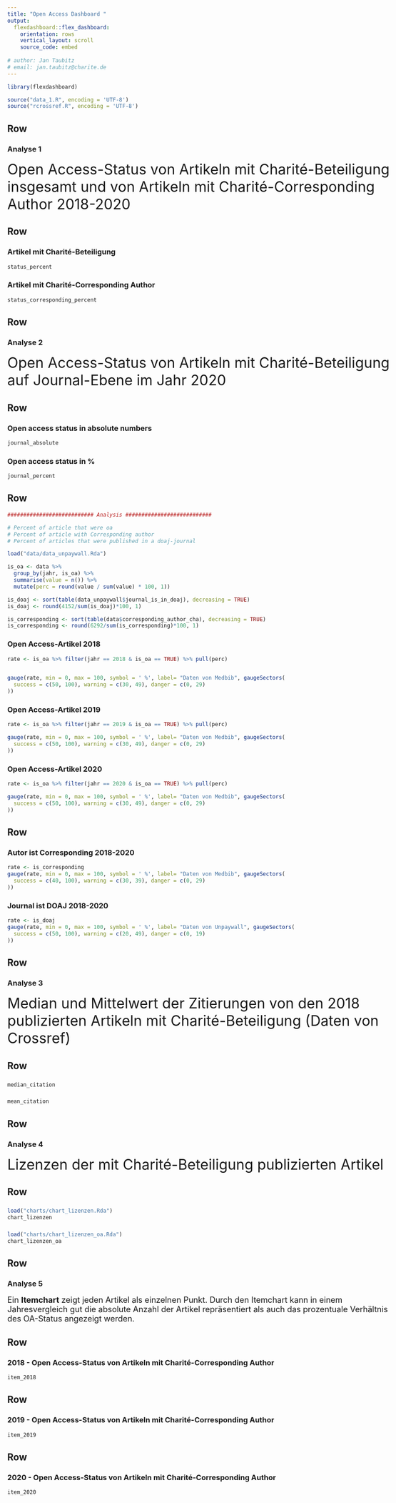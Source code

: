```yaml
---
title: "Open Access Dashboard "
output: 
  flexdashboard::flex_dashboard:
    orientation: rows
    vertical_layout: scroll
    source_code: embed
    
# author: Jan Taubitz
# email: jan.taubitz@charite.de
---
```


```r
library(flexdashboard)

source("data_1.R", encoding = 'UTF-8')
source("rcrossref.R", encoding = 'UTF-8')
```

<style>
body {
  max-width: 1200px; 
  margin: 0 auto 0 auto;
}
</style>


Row {data-height=120}
-----------------------------------------------------------------------

### Analyse 1

<font size="6"> Open Access-Status von Artikeln mit Charité-Beteiligung insgesamt und von Artikeln mit Charité-Corresponding Author 2018-2020</font>


Row {data-height=500}
-----------------------------------------------------------------------


### Artikel mit Charité-Beteiligung

```r
status_percent
```

### Artikel mit Charité-Corresponding Author

```r
status_corresponding_percent
```


Row {data-height=120}
-----------------------------------------------------------------------

### Analyse 2

<font size="6"> Open Access-Status von Artikeln mit Charité-Beteiligung auf Journal-Ebene im Jahr 2020 </font>


Row {data-height=500}
-----------------------------------------------------------------------

### Open access status in absolute numbers

```r
journal_absolute
```

### Open access status in %

```r
journal_percent
```

Row 
-----------------------------------------------------------------------

```r
########################### Analysis ###########################

# Percent of article that were oa
# Percent of article with Corresponding author
# Percent of articles that were published in a doaj-journal

load("data/data_unpaywall.Rda")

is_oa <- data %>%
  group_by(jahr, is_oa) %>%
  summarise(value = n()) %>%
  mutate(perc = round(value / sum(value) * 100, 1))

is_doaj <- sort(table(data_unpaywall$journal_is_in_doaj), decreasing = TRUE)
is_doaj <- round(4152/sum(is_doaj)*100, 1)

is_corresponding <- sort(table(data$corresponding_author_cha), decreasing = TRUE)
is_corresponding <- round(6292/sum(is_corresponding)*100, 1)
```


### Open Access-Artikel 2018

```r
rate <- is_oa %>% filter(jahr == 2018 & is_oa == TRUE) %>% pull(perc)


gauge(rate, min = 0, max = 100, symbol = ' %', label= "Daten von Medbib", gaugeSectors(
  success = c(50, 100), warning = c(30, 49), danger = c(0, 29)
))
```

### Open Access-Artikel 2019

```r
rate <- is_oa %>% filter(jahr == 2019 & is_oa == TRUE) %>% pull(perc)

gauge(rate, min = 0, max = 100, symbol = ' %', label= "Daten von Medbib", gaugeSectors(
  success = c(50, 100), warning = c(30, 49), danger = c(0, 29)
))
```

### Open Access-Artikel 2020

```r
rate <- is_oa %>% filter(jahr == 2020 & is_oa == TRUE) %>% pull(perc)

gauge(rate, min = 0, max = 100, symbol = ' %', label= "Daten von Medbib", gaugeSectors(
  success = c(50, 100), warning = c(30, 49), danger = c(0, 29)
))
```


Row 
-----------------------------------------------------------------------

### Autor ist Corresponding 2018-2020

```r
rate <- is_corresponding
gauge(rate, min = 0, max = 100, symbol = ' %', label= "Daten von Medbib", gaugeSectors(
  success = c(40, 100), warning = c(30, 39), danger = c(0, 29)
))
```

### Journal ist DOAJ 2018-2020

```r
rate <- is_doaj
gauge(rate, min = 0, max = 100, symbol = ' %', label= "Daten von Unpaywall", gaugeSectors(
  success = c(50, 100), warning = c(20, 49), danger = c(0, 19)
))
```




Row {data-height=120}
-----------------------------------------------------------------------

### Analyse 3

<font size="6"> Median und Mittelwert der Zitierungen von den 2018 publizierten Artikeln mit Charité-Beteiligung (Daten von Crossref)</font>

Row 
-----------------------------------------------------------------------

###

```r
median_citation
```

###

```r
mean_citation
```


Row {data-height=120}
-----------------------------------------------------------------------

### Analyse 4

<font size="6"> Lizenzen der mit Charité-Beteiligung publizierten Artikel</font>

Row 
-----------------------------------------------------------------------

###

```r
load("charts/chart_lizenzen.Rda")
chart_lizenzen
```

###

```r
load("charts/chart_lizenzen_oa.Rda")
chart_lizenzen_oa
```


Row {data-height=100}
-----------------------------------------------------------------------

### Analyse 5

<font size="4"> Ein <b>Itemchart</b> zeigt jeden Artikel als einzelnen Punkt. Durch den Itemchart kann in einem Jahresvergleich gut die absolute Anzahl der Artikel repräsentiert als auch das prozentuale Verhältnis des OA-Status angezeigt werden.</font>


Row {data-height=150}
-----------------------------------------------------------------------

### 2018 - Open Access-Status von Artikeln mit Charité-Corresponding Author

```r
item_2018
```

Row {data-height=150}
-----------------------------------------------------------------------
### 2019 - Open Access-Status von Artikeln mit Charité-Corresponding Author

```r
item_2019
```
Row {data-height=200}
-----------------------------------------------------------------------
### 2020 - Open Access-Status von Artikeln mit Charité-Corresponding Author

```r
item_2020
```

